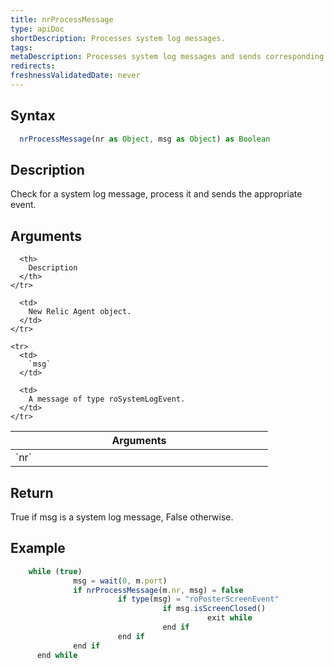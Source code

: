 ```yaml
---
title: nrProcessMessage
type: apiDoc
shortDescription: Processes system log messages.
tags:
metaDescription: Processes system log messages and sends corresponding events, returning true for system log messages.
redirects:
freshnessValidatedDate: never
---
```


## Syntax

```js
  nrProcessMessage(nr as Object, msg as Object) as Boolean
```

## Description

Check for a system log message, process it and sends the appropriate event.

## Arguments

<table>
  <thead>
    <tr>
      <th width="25%">
        Arguments
      </th>

      <th>
        Description
      </th>
    </tr>
  </thead>

  <tbody>
    <tr>
      <td>
        `nr`
      </td>

      <td>
        New Relic Agent object.
      </td>
    </tr>

    <tr>
      <td>
        `msg`
      </td>

      <td>
        A message of type roSystemLogEvent.
      </td>
    </tr>
  </tbody>
</table>
	
## Return

True if msg is a system log message, False otherwise.
	
## Example

```js
  	while (true)
		      msg = wait(0, m.port)
		      if nrProcessMessage(m.nr, msg) = false
			            if type(msg) = "roPosterScreenEvent"
				                  if msg.isScreenClosed()
					                        exit while
				                  end if
			            end if
		      end if
	  end while
```